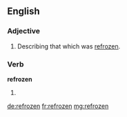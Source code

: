 ==English==

===Adjective===
{{en-adj|-}}

# Describing that which was [[refreeze|refrozen]].

===Verb===
'''refrozen'''

# {{past participle of|refreeze}}

[[de:refrozen]]
[[fr:refrozen]]
[[mg:refrozen]]